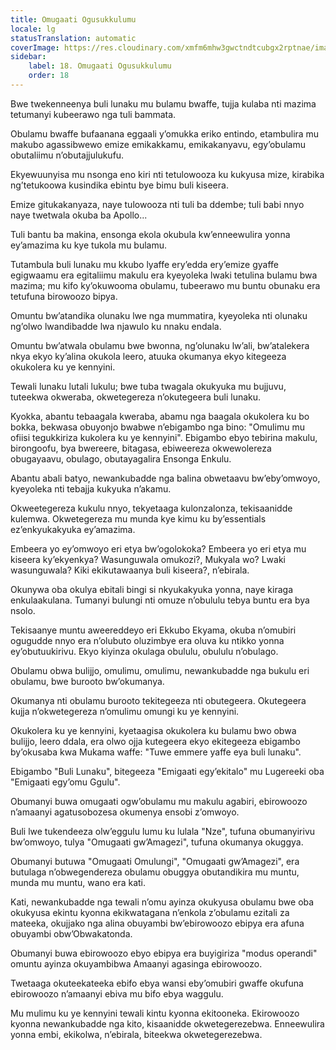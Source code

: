 ```yaml
---
title: Omugaati Ogusukkulumu
locale: lg
statusTranslation: automatic
coverImage: https://res.cloudinary.com/xmfm6mhw3gwctndtcubgx2rptnae/image/upload/v1740468922/small_cover_tratado_de_psicologia_revolucionaria_a4c0dca4e0.webp
sidebar:
    label: 18. Omugaati Ogusukkulumu
    order: 18
---
```

Bwe twekenneenya buli lunaku mu bulamu bwaffe, tujja kulaba nti mazima tetumanyi kubeerawo nga tuli bammata.

Obulamu bwaffe bufaanana eggaali y’omukka eriko entindo, etambulira mu makubo agassibwewo emize emikakkamu, emikakanyavu, egy’obulamu obutaliimu n’obutajjulukufu.

Ekyewuunyisa mu nsonga eno kiri nti tetulowooza ku kukyusa mize, kirabika ng’tetukoowa kusindika ebintu bye bimu buli kiseera.

Emize gitukakanyaza, naye tulowooza nti tuli ba ddembe; tuli babi nnyo naye twetwala okuba ba Apollo...

Tuli bantu ba makina, ensonga ekola okubula kw’enneewulira yonna ey’amazima ku kye tukola mu bulamu.

Tutambula buli lunaku mu kkubo lyaffe ery’edda ery’emize gyaffe egigwaamu era egitaliimu makulu era kyeyoleka lwaki tetulina bulamu bwa mazima; mu kifo ky’okuwooma obulamu, tubeerawo mu buntu obunaku era tetufuna birowoozo bipya.

Omuntu bw’atandika olunaku lwe nga mummatira, kyeyoleka nti olunaku ng’olwo lwandibadde lwa njawulo ku nnaku endala.

Omuntu bw’atwala obulamu bwe bwonna, ng’olunaku lw’ali, bw’atalekera nkya ekyo ky’alina okukola leero, atuuka okumanya ekyo kitegeeza okukolera ku ye kennyini.

Tewali lunaku lutali lukulu; bwe tuba twagala okukyuka mu bujjuvu, tuteekwa okweraba, okwetegereza n’okutegeera buli lunaku.

Kyokka, abantu tebaagala kweraba, abamu nga baagala okukolera ku bo bokka, bekwasa obuyonjo bwabwe n’ebigambo nga bino: "Omulimu mu ofiisi tegukkiriza kukolera ku ye kennyini". Ebigambo ebyo tebirina makulu, birongoofu, bya bwereere, bitagasa, ebiweereza okwewolereza obugayaavu, obulago, obutayagalira Ensonga Enkulu.

Abantu abali batyo, newankubadde nga balina obwetaavu bw’eby’omwoyo, kyeyoleka nti tebajja kukyuka n’akamu.

Okweetegereza kukulu nnyo, tekyetaaga kulonzalonza, tekisaanidde kulemwa. Okwetegereza mu munda kye kimu ku by’essentials ez’enkyukakyuka ey’amazima.

Embeera yo ey’omwoyo eri etya bw’ogolokoka? Embeera yo eri etya mu kiseera ky’ekyenkya? Wasunguwala omukozi?, Mukyala wo? Lwaki wasunguwala? Kiki ekikutawaanya buli kiseera?, n’ebirala.

Okunywa oba okulya ebitali bingi si nkyukakyuka yonna, naye kiraga enkulaakulana. Tumanyi bulungi nti omuze n’obululu tebya buntu era bya nsolo.

Tekisaanye muntu aweereddeyo eri Ekkubo Ekyama, okuba n’omubiri ogugudde nnyo era n’olubuto oluzimbye era oluva ku ntikko yonna ey’obutuukirivu. Ekyo kiyinza okulaga obululu, obululu n’obulago.

Obulamu obwa bulijjo, omulimu, omulimu, newankubadde nga bukulu eri obulamu, bwe burooto bw’okumanya.

Okumanya nti obulamu burooto tekitegeeza nti obutegeera. Okutegeera kujja n’okwetegereza n’omulimu omungi ku ye kennyini.

Okukolera ku ye kennyini, kyetaagisa okukolera ku bulamu bwo obwa bulijjo, leero ddala, era olwo ojja kutegeera ekyo ekitegeeza ebigambo by’okusaba kwa Mukama waffe: "Tuwe emmere yaffe eya buli lunaku".

Ebigambo "Buli Lunaku", bitegeeza "Emigaati egy’ekitalo" mu Lugereeki oba "Emigaati egy’omu Ggulu".

Obumanyi buwa omugaati ogw’obulamu mu makulu agabiri, ebirowoozo n’amaanyi agatusobozesa okumenya ensobi z’omwoyo.

Buli lwe tukendeeza olw’eggulu lumu ku lulala "Nze", tufuna obumanyirivu bw’omwoyo, tulya "Omugaati gw’Amagezi", tufuna okumanya okuggya.

Obumanyi butuwa "Omugaati Omulungi", "Omugaati gw’Amagezi", era butulaga n’obwegendereza obulamu obuggya obutandikira mu muntu, munda mu muntu, wano era kati.

Kati, newankubadde nga tewali n’omu ayinza okukyusa obulamu bwe oba okukyusa ekintu kyonna ekikwatagana n’enkola z’obulamu ezitali za mateeka, okujjako nga alina obuyambi bw’ebirowoozo ebipya era afuna obuyambi obw’Obwakatonda.

Obumanyi buwa ebirowoozo ebyo ebipya era buyigiriza "modus operandi" omuntu ayinza okuyambibwa Amaanyi agasinga ebirowoozo.

Twetaaga okuteekateeka ebifo ebya wansi eby’omubiri gwaffe okufuna ebirowoozo n’amaanyi ebiva mu bifo ebya waggulu.

Mu mulimu ku ye kennyini tewali kintu kyonna ekitooneka. Ekirowoozo kyonna newankubadde nga kito, kisaanidde okwetegerezebwa. Enneewulira yonna embi, ekikolwa, n’ebirala, biteekwa okwetegerezebwa.


